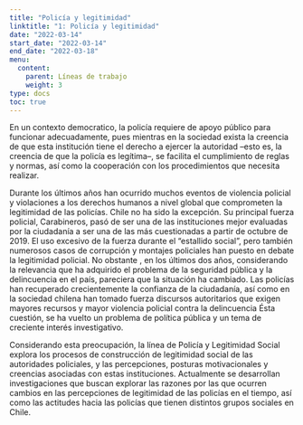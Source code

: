 ```yaml
---
title: "Policía y legitimidad"
linktitle: "1: Policía y legitimidad"
date: "2022-03-14"
start_date: "2022-03-14"
end_date: "2022-03-18"
menu:
  content:
    parent: Líneas de trabajo
    weight: 3
type: docs
toc: true
---
```


En un contexto democratico, la policía requiere de apoyo público para funcionar adecuadamente, pues mientras en la sociedad exista la creencia de que esta institución tiene el derecho a ejercer la autoridad –esto es, la creencia de que la policía es legítima–, se facilita el cumplimiento de reglas y normas, así como la cooperación con los procedimientos que necesita realizar.

Durante los últimos años han ocurrido muchos eventos de violencia policial y violaciones a los derechos humanos a nivel global que comprometen la legitimidad de las policías. Chile no ha sido la excepción. Su principal fuerza policial, Carabineros, pasó de ser una de las instituciones mejor evaluadas por la ciudadanía a ser una de las más cuestionadas  a partir de octubre de 2019. El uso excesivo de la fuerza durante el “estallido social”, pero también numerosos casos de corrupción y montajes policiales han puesto en debate la legitimidad policial. No obstante , en los últimos dos años, considerando la relevancia que ha adquirido el problema de la seguridad pública y la delincuencia en el país, pareciera que la situación ha cambiado. Las policías han recuperado crecientemente la confianza de la ciudadanía, así como en la sociedad chilena han tomado fuerza discursos autoritarios que exigen mayores recursos y mayor violencia policial contra la delincuencia  Ésta cuestión, se ha vuelto un problema de política pública y un tema de creciente interés investigativo. 

Considerando esta preocupación, la línea de Policía y Legitimidad Social explora los procesos de construcción de legitimidad social de las autoridades policiales, y las percepciones, posturas motivacionales y creencias asociadas con estas instituciones. Actualmente se desarrollan investigaciones que buscan explorar las razones por las que ocurren cambios en las percepciones de legitimidad de las policías en el tiempo, así como las actitudes hacia las policías que tienen distintos grupos sociales en Chile.
